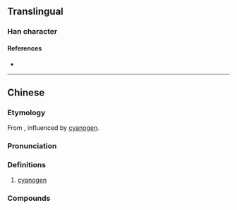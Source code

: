 {{character info/new}}
==Translingual==

===Han character===
{{Han char|rn=84|rad=气|as=08|sn=12|four=80217|canj=ONQMB|ids=⿹气青}}

====References====
* {{Han ref|kx=0600.011|dkj=17072|hdz=32013.030|uh=6C30|ud=27696|bh=D9E6|bd=55782}}

----

==Chinese==
{{zh-forms}}

===Etymology===
From {{l|zh|青}}, influenced by [[cyanogen]].

===Pronunciation===
{{zh-pron
|m=qíng,qīng,1nb=standard in Mainland,2nb=standard in Taiwan
|c=cing1
|mc=
|oc=
|cat=n
}}

===Definitions===
{{zh-hanzi}}

# [[cyanogen]]

===Compounds===
{{zh-der|氰化鉀|}}